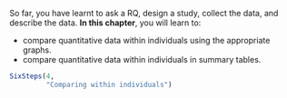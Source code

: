 ::: {.objectivesBox .objectives data-latex="{iconmonstr-target-4-240.png}"}
So far, you have learnt to ask a RQ, design a study, collect the data, and describe the data.
**In this chapter**, you will learn to:

* compare quantitative data within individuals using the appropriate graphs.
* compare quantitative data within individuals in summary tables.
:::


```r
SixSteps(4, 
         "Comparing within individuals")
```